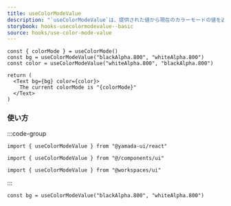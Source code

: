 ```yaml
---
title: useColorModeValue
description: "`useColorModeValue`は、提供された値から現在のカラーモードの値を返すカスタムフックです。"
storybook: hooks-usecolormodevalue--basic
source: hooks/use-color-mode-value
---
```


```tsx preview functional client
const { colorMode } = useColorMode()
const bg = useColorModeValue("blackAlpha.800", "whiteAlpha.800")
const color = useColorModeValue("whiteAlpha.800", "blackAlpha.800")

return (
  <Text bg={bg} color={color}>
    The current colorMode is "{colorMode}"
  </Text>
)
```

### 使い方

:::code-group

```tsx [package]
import { useColorModeValue } from "@yamada-ui/react"
```

```tsx [alias]
import { useColorModeValue } from "@/components/ui"
```

```tsx [monorepo]
import { useColorModeValue } from "@workspaces/ui"
```

:::

```tsx
const bg = useColorModeValue("blackAlpha.800", "whiteAlpha.800")
```
